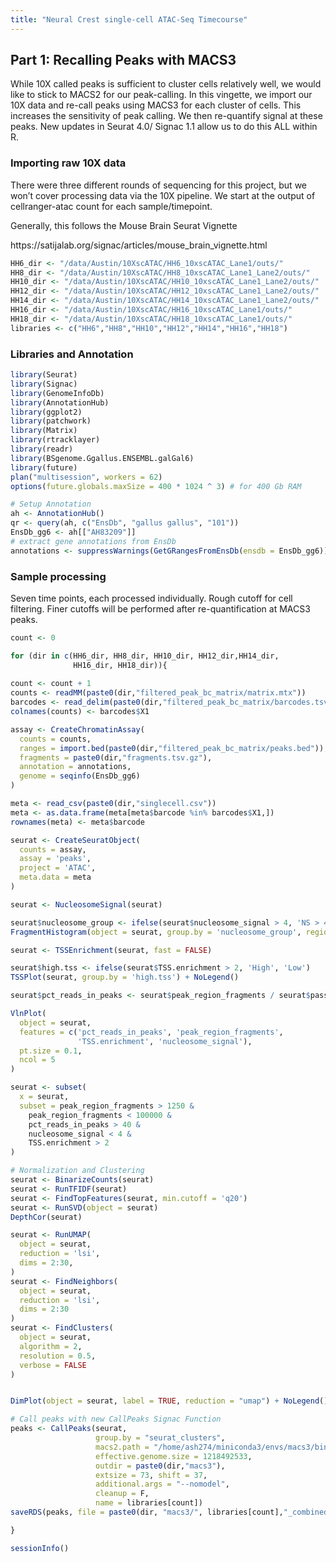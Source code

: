 ```yaml
---
title: "Neural Crest single-cell ATAC-Seq Timecourse"
---
```

## Part 1: Recalling Peaks with MACS3
While 10X called peaks is sufficient to cluster cells relatively well, we would like to stick to MACS2 for our peak-calling. In this vingette, we import our 10X data and re-call peaks using MACS3 for each cluster of cells. This increases the sensitivity of peak calling. We then re-quantify signal at these peaks. New updates in Seurat 4.0/ Signac 1.1 allow us to do this ALL within R.


### Importing raw 10X data
There were three different rounds of sequencing for this project, but we won't cover processing data via the 10X pipeline. We start at the output of cellranger-atac count for each sample/timepoint.

Generally, this follows the Mouse Brain Seurat Vignette

https://satijalab.org/signac/articles/mouse_brain_vignette.html

```r
HH6_dir <- "/data/Austin/10XscATAC/HH6_10xscATAC_Lane1/outs/"
HH8_dir <- "/data/Austin/10XscATAC/HH8_10xscATAC_Lane1_Lane2/outs/"
HH10_dir <- "/data/Austin/10XscATAC/HH10_10xscATAC_Lane1_Lane2/outs/"
HH12_dir <- "/data/Austin/10XscATAC/HH12_10xscATAC_Lane1_Lane2/outs/"
HH14_dir <- "/data/Austin/10XscATAC/HH14_10xscATAC_Lane1_Lane2/outs/"
HH16_dir <- "/data/Austin/10XscATAC/HH16_10xscATAC_Lane1/outs/"
HH18_dir <- "/data/Austin/10XscATAC/HH18_10xscATAC_Lane1/outs/"
libraries <- c("HH6","HH8","HH10","HH12","HH14","HH16","HH18")
```

### Libraries and Annotation
```r
library(Seurat)
library(Signac)
library(GenomeInfoDb)
library(AnnotationHub)
library(ggplot2)
library(patchwork)
library(Matrix)
library(rtracklayer)
library(readr)
library(BSgenome.Ggallus.ENSEMBL.galGal6)
library(future)
plan("multisession", workers = 62)
options(future.globals.maxSize = 400 * 1024 ^ 3) # for 400 Gb RAM

# Setup Annotation
ah <- AnnotationHub()
qr <- query(ah, c("EnsDb", "gallus gallus", "101"))
EnsDb_gg6 <- ah[["AH83209"]]
# extract gene annotations from EnsDb
annotations <- suppressWarnings(GetGRangesFromEnsDb(ensdb = EnsDb_gg6))
```

### Sample processing
Seven time points, each processed individually.
Rough cutoff for cell filtering. Finer cutoffs will be performed after re-quantification at MACS3 peaks.
```r
count <- 0

for (dir in c(HH6_dir, HH8_dir, HH10_dir, HH12_dir,HH14_dir, 
              HH16_dir, HH18_dir)){
  
count <- count + 1  
counts <- readMM(paste0(dir,"filtered_peak_bc_matrix/matrix.mtx"))
barcodes <- read_delim(paste0(dir,"filtered_peak_bc_matrix/barcodes.tsv"), delim = "\t", col_names = F)
colnames(counts) <- barcodes$X1

assay <- CreateChromatinAssay(
  counts = counts,
  ranges = import.bed(paste0(dir,"filtered_peak_bc_matrix/peaks.bed")),
  fragments = paste0(dir,"fragments.tsv.gz"),
  annotation = annotations,
  genome = seqinfo(EnsDb_gg6)
)

meta <- read_csv(paste0(dir,"singlecell.csv"))
meta <- as.data.frame(meta[meta$barcode %in% barcodes$X1,])
rownames(meta) <- meta$barcode

seurat <- CreateSeuratObject(
  counts = assay,
  assay = 'peaks',
  project = 'ATAC',
  meta.data = meta
)

seurat <- NucleosomeSignal(seurat)

seurat$nucleosome_group <- ifelse(seurat$nucleosome_signal > 4, 'NS > 4', 'NS < 4')
FragmentHistogram(object = seurat, group.by = 'nucleosome_group', region = '1-1-100000')

seurat <- TSSEnrichment(seurat, fast = FALSE)

seurat$high.tss <- ifelse(seurat$TSS.enrichment > 2, 'High', 'Low')
TSSPlot(seurat, group.by = 'high.tss') + NoLegend()

seurat$pct_reads_in_peaks <- seurat$peak_region_fragments / seurat$passed_filters * 100

VlnPlot(
  object = seurat,
  features = c('pct_reads_in_peaks', 'peak_region_fragments',
               'TSS.enrichment', 'nucleosome_signal'),
  pt.size = 0.1,
  ncol = 5
)

seurat <- subset(
  x = seurat,
  subset = peak_region_fragments > 1250 &
    peak_region_fragments < 100000 &
    pct_reads_in_peaks > 40 &
    nucleosome_signal < 4 &
    TSS.enrichment > 2
)

# Normalization and Clustering
seurat <- BinarizeCounts(seurat)
seurat <- RunTFIDF(seurat)
seurat <- FindTopFeatures(seurat, min.cutoff = 'q20')
seurat <- RunSVD(object = seurat)
DepthCor(seurat)

seurat <- RunUMAP(
  object = seurat,
  reduction = 'lsi',
  dims = 2:30, 
)
seurat <- FindNeighbors(
  object = seurat,
  reduction = 'lsi',
  dims = 2:30
)
seurat <- FindClusters(
  object = seurat,
  algorithm = 2,
  resolution = 0.5,
  verbose = FALSE
)


DimPlot(object = seurat, label = TRUE, reduction = "umap") + NoLegend()

# Call peaks with new CallPeaks Signac Function
peaks <- CallPeaks(seurat,
                   group.by = "seurat_clusters",
                   macs2.path = "/home/ash274/miniconda3/envs/macs3/bin/macs3",
                   effective.genome.size = 1218492533,
                   outdir = paste0(dir,"macs3"),
                   extsize = 73, shift = 37,
                   additional.args = "--nomodel",
                   cleanup = F,
                   name = libraries[count])
saveRDS(peaks, file = paste0(dir, "macs3/", libraries[count],"_combined_peaks.RDS"))

}

sessionInfo()
```

